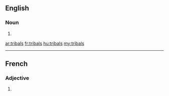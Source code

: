 ==English==

===Noun===
{{head|en|noun plural form}}

# {{plural of|tribal|lang=en}}

[[ar:tribals]]
[[fr:tribals]]
[[hu:tribals]]
[[my:tribals]]

----

==French==

===Adjective===
{{fr-adj-form}}

# {{masculine plural of|tribal|lang=fr}}